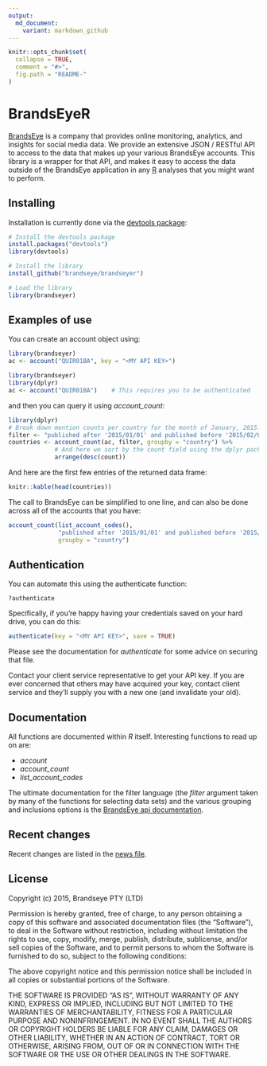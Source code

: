 ```yaml
---
output:
  md_document:
    variant: markdown_github
---
```


<!-- README.md is generated from README.Rmd. Please edit that file -->

```r
knitr::opts_chunk$set(
  collapse = TRUE,
  comment = "#>",
  fig.path = "README-"
)
```

# BrandsEyeR

[BrandsEye][brandseye] is a company that provides online monitoring, analytics,
and insights for social media data. We provide an extensive JSON / RESTful API
to access to the data that makes up your various BrandsEye accounts. This 
library is a wrapper for that API, and makes it easy to access the data outside
of the BrandsEye application in any [R][R] analyses that you might want to
perform.

## Installing

Installation is currently done via the [devtools package][devtools]:

```r
# Install the devtools package
install.packages("devtools")
library(devtools)

# Install the library
install_github("brandseye/brandseyer")

# Load the library
library(brandseyer)
```

## Examples of use

You can create an account object using:

```r
library(brandseyer)
ac <- account("QUIR01BA", key = "<MY API KEY>")    
```    

```r
library(brandseyer)
library(dplyr)
ac <- account("QUIR01BA")    # This requires you to be authenticated
```

and then you can query it using *account_count*:

```r
library(dplyr)
# Break down mention counts per country for the month of January, 2015.
filter <- "published after '2015/01/01' and published before '2015/02/01'"
countries <- account_count(ac, filter, groupby = "country") %>%
             # And here we sort by the count field using the dplyr package
             arrange(desc(count))
```

And here are the first few entries of the returned data frame:

```r
knitr::kable(head(countries))
```
    
The call to BrandsEye can be simplified to one line, and can also be done 
across all of the accounts that you have:

```r

account_count(list_account_codes(), 
              "published after '2015/01/01' and published before '2015/02/01'",
              groupby = "country")
```
    
## Authentication

You can automate this using the authenticate function:

    ?authenticate
    
Specifically, if you're happy having your credentials saved on your hard drive, 
you can do this:

```r
authenticate(key = "<MY API KEY>", save = TRUE)
```
    
Please see the documentation for *authenticate* for some advice on securing that file.

Contact your client service representative to get your API key. If you are ever 
concerned that others may have acquired your key, contact client service and they'll
supply you with a new one (and invalidate your old).
    
## Documentation

All functions are documented within *R* itself. Interesting functions to read
up on are: 

* *account*
* *account_count*
* *list_account_codes*
    
The ultimate documentation for the filter language (the *filter* argument 
taken by many of the functions for selecting data sets) and the various
grouping and inclusions options is the [BrandsEye api documentation][api-docs]. 

## Recent changes

Recent changes are listed in the [news file](https://github.com/brandseye/brandseyer/blob/master/NEWS.md).

## License

Copyright (c) 2015, Brandseye PTY (LTD) 

Permission is hereby granted, free of charge, to any person obtaining
a copy of this software and associated documentation files (the
"Software"), to deal in the Software without restriction, including
without limitation the rights to use, copy, modify, merge, publish,
distribute, sublicense, and/or sell copies of the Software, and to
permit persons to whom the Software is furnished to do so, subject to
the following conditions:

The above copyright notice and this permission notice shall be
included in all copies or substantial portions of the Software.

THE SOFTWARE IS PROVIDED "AS IS", WITHOUT WARRANTY OF ANY KIND,
EXPRESS OR IMPLIED, INCLUDING BUT NOT LIMITED TO THE WARRANTIES OF
MERCHANTABILITY, FITNESS FOR A PARTICULAR PURPOSE AND
NONINFRINGEMENT. IN NO EVENT SHALL THE AUTHORS OR COPYRIGHT HOLDERS BE
LIABLE FOR ANY CLAIM, DAMAGES OR OTHER LIABILITY, WHETHER IN AN ACTION
OF CONTRACT, TORT OR OTHERWISE, ARISING FROM, OUT OF OR IN CONNECTION
WITH THE SOFTWARE OR THE USE OR OTHER DEALINGS IN THE SOFTWARE.

[R]: http://www.r-project.org/
[brandseye]: http://www.brandseye.com
[api-docs]: https://api.brandseye.com/docs
[devtools]: http://www.rstudio.com/products/rpackages/devtools/